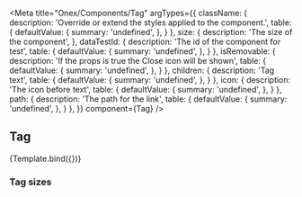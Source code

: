 

<Meta
    title="Onex/Components/Tag"
    argTypes={{
        className: {
            description: 'Override or extend the styles applied to the component.',
            table: {
                defaultValue: {
                    summary: 'undefined',
                },
            }
        },
        size: {
            description: 'The size of the component',
        },
        dataTestId: {
            description: 'The id of the component for test',
            table: {
                defaultValue: {
                    summary: 'undefined',
                },
            }
        },
        isRemovable: {
            description: 'If the props is true the Close icon will be shown',
            table: {
                defaultValue: {
                    summary: 'undefined',
                },
            }
        },
        children: {
            description: 'Tag text',
            table: {
                defaultValue: {
                    summary: 'undefined',
                },
            }
        },
        icon: {
            description: 'The icon before text',
            table: {
                defaultValue: {
                    summary: 'undefined',
                },
            }
        },
        path: {
            description: 'The path for the link',
            table: {
                defaultValue: {
                    summary: 'undefined',
                },
            }
        },
    }}
    component={Tag}
/>


## Tag

<Canvas>
    <Story
        name="Demo"
        args={{
            size: 'lg',
            className: 'inlineEditSelect',
            dataTestId: 'inlineEditSelect',
            children: 'Tag text',
            isRemovable: true,
        }}>
        {Template.bind({})}
    </Story>
</Canvas>

<ArgsTable story="Demo" />

### Tag sizes

<Canvas>
    <Story id='onex-components-tag--small' />
    <Story id='onex-components-tag--large' />
</Canvas>
